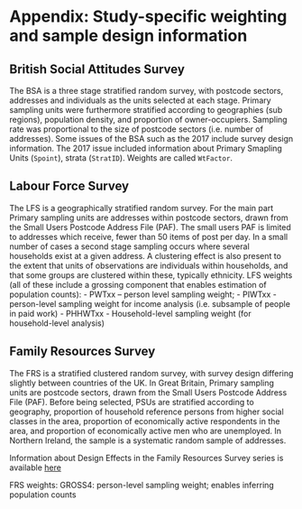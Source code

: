 # Appendix: Study-specific weighting and sample design information

## British Social Attitudes Survey

The BSA is a three stage stratified random survey, with postcode
sectors, addresses and individuals as the units selected at each stage.
Primary sampling units were furthermore stratified according to
geographies (sub regions), population density, and proportion of
owner-occupiers. Sampling rate was proportional to the size of postcode
sectors (i.e. number of addresses). Some issues of the BSA such as the
2017 include survey design information. The 2017 issue included
information about Primary Smapling Units (`Spoint`), strata (`StratID`).
Weights are called `WtFactor`.

## Labour Force Survey

The LFS is a geographically stratified random survey. For the main part
Primary sampling units are addresses within postcode sectors, drawn from
the Small Users Postcode Address File (PAF). The small users PAF is
limited to addresses which receive, fewer than 50 items of post per day.
In a small number of cases a second stage sampling occurs where several
households exist at a given address. A clustering effect is also present
to the extent that units of observations are individuals within
households, and that some groups are clustered within these, typically
ethnicity. LFS weights (all of these include a grossing component that
                        enables estimation of population counts): - PWTxx – person level
sampling weight; - PIWTxx - person-level sampling weight for income
analysis (i.e. subsample of people in paid work) - PHHWTxx -
  Household-level sampling weight (for household-level analysis)

## Family Resources Survey

The FRS is a stratified clustered random survey, with survey design
differing slightly between countries of the UK. In Great Britain,
Primary sampling units are postcode sectors, drawn from the Small Users
Postcode Address File (PAF). Before being selected, PSUs are stratified
according to geography, proportion of household reference persons from
higher social classes in the area, proportion of economically active
respondents in the area, and proportion of economically active men who
are unemployed. In Northern Ireland, the sample is a systematic random
sample of addresses.

Information about Design Effects in the Family Resources Survey series
is available
[here](https://assets.publishing.service.gov.uk/government/uploads/system/uploads/attachment_data/file/972808/Ch1_Methodology_and_Standard_Errors.xlsx)

FRS weights: GROSS4: person-level sampling weight; enables inferring
population counts
